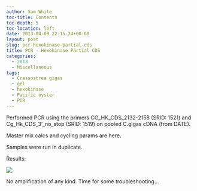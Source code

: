 ```yaml
---
author: Sam White
toc-title: Contents
toc-depth: 5
toc-location: left
date: 2013-04-09 22:15:24+00:00
layout: post
slug: pcr-hexokinase-partial-cds
title: PCR - Hexokinase Partial CDS
categories:
  - 2013
  - Miscellaneous
tags:
  - Crassostrea gigas
  - gel
  - hexokinase
  - Pacific oyster
  - PCR
---
```


Performed PCR using the primers CG_HK_CDS_2132-2158 (SRID: 1521) and Cg_Hk_CDS_3'_no_stop (SRID: 1519) on pooled C.gigas cDNA (from DATE).

Master mix calcs and cycling params are here.

Samples were run in duplicate.

Results:

![](https://eagle.fish.washington.edu/Arabidopsis/20130419-01%20Cg%20HK%20CDS%20Gel.jpg)

No amplification of any kind. Time for some troubleshooting...
